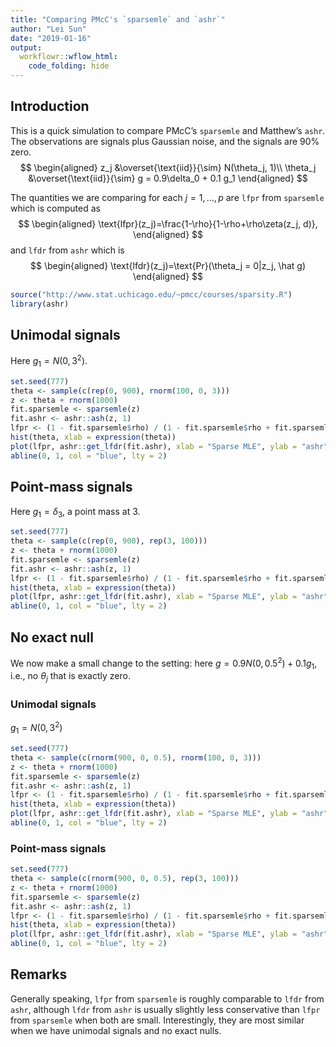 ```yaml
---
title: "Comparing PMcC's `sparsemle` and `ashr`"
author: "Lei Sun"
date: "2019-01-16"
output:
  workflowr::wflow_html:
    code_folding: hide
---
```


## Introduction

This is a quick simulation to compare PMcC's `sparsemle` and Matthew's `ashr`. The observations are signals plus Gaussian noise, and the signals are 90\% zero.
$$
\begin{aligned}
z_j &\overset{\text{iid}}{\sim} N(\theta_j, 1)\\
\theta_j &\overset{\text{iid}}{\sim} g = 0.9\delta_0 + 0.1 g_1
\end{aligned}
$$

The quantities we are comparing for each $j = 1, \ldots, p$ are `lfpr` from `sparsemle` which is computed as
$$
\begin{aligned}
\text{lfpr}(z_j)=\frac{1-\rho}{1-\rho+\rho\zeta(z_j, d)},
\end{aligned}
$$
and `lfdr` from `ashr` which is
$$
\begin{aligned}
\text{lfdr}(z_j)=\text{Pr}(\theta_j = 0|z_j, \hat g)
\end{aligned}
$$

```r
source("http://www.stat.uchicago.edu/~pmcc/courses/sparsity.R")
library(ashr)
```

## Unimodal signals

Here $g_1 = N(0, 3^2)$.

```r
set.seed(777)
theta <- sample(c(rep(0, 900), rnorm(100, 0, 3)))
z <- theta + rnorm(1000)
fit.sparsemle <- sparsemle(z)
fit.ashr <- ashr::ash(z, 1)
lfpr <- (1 - fit.sparsemle$rho) / (1 - fit.sparsemle$rho + fit.sparsemle$rho * zeta_ip(z))
hist(theta, xlab = expression(theta))
plot(lfpr, ashr::get_lfdr(fit.ashr), xlab = "Sparse MLE", ylab = "ashr", main = "Comparison: lfdr vs lfpr")
abline(0, 1, col = "blue", lty = 2)
```

## Point-mass signals

Here $g_1 = \delta_3$, a point mass at $3$.

```r
set.seed(777)
theta <- sample(c(rep(0, 900), rep(3, 100)))
z <- theta + rnorm(1000)
fit.sparsemle <- sparsemle(z)
fit.ashr <- ashr::ash(z, 1)
lfpr <- (1 - fit.sparsemle$rho) / (1 - fit.sparsemle$rho + fit.sparsemle$rho * zeta_ip(z))
hist(theta, xlab = expression(theta))
plot(lfpr, ashr::get_lfdr(fit.ashr), xlab = "Sparse MLE", ylab = "ashr", main = "Comparison: lfdr vs lfpr")
abline(0, 1, col = "blue", lty = 2)
```

## No exact null

We now make a small change to the setting: here $g = 0.9N(0, 0.5^2) + 0.1g_1$, i.e., no $\theta_j$ that is exactly zero.

### Unimodal signals

$g_1 = N(0, 3^2)$

```r
set.seed(777)
theta <- sample(c(rnorm(900, 0, 0.5), rnorm(100, 0, 3)))
z <- theta + rnorm(1000)
fit.sparsemle <- sparsemle(z)
fit.ashr <- ashr::ash(z, 1)
lfpr <- (1 - fit.sparsemle$rho) / (1 - fit.sparsemle$rho + fit.sparsemle$rho * zeta_ip(z))
hist(theta, xlab = expression(theta))
plot(lfpr, ashr::get_lfdr(fit.ashr), xlab = "Sparse MLE", ylab = "ashr", main = "Comparison: lfdr vs lfpr")
abline(0, 1, col = "blue", lty = 2)
```

### Point-mass signals

```r
set.seed(777)
theta <- sample(c(rnorm(900, 0, 0.5), rep(3, 100)))
z <- theta + rnorm(1000)
fit.sparsemle <- sparsemle(z)
fit.ashr <- ashr::ash(z, 1)
lfpr <- (1 - fit.sparsemle$rho) / (1 - fit.sparsemle$rho + fit.sparsemle$rho * zeta_ip(z))
hist(theta, xlab = expression(theta))
plot(lfpr, ashr::get_lfdr(fit.ashr), xlab = "Sparse MLE", ylab = "ashr", main = "Comparison: lfdr vs lfpr")
abline(0, 1, col = "blue", lty = 2)
```

## Remarks

Generally speaking, `lfpr` from `sparsemle` is roughly comparable to `lfdr` from `ashr`, although `lfdr` from `ashr` is usually slightly less conservative than `lfpr` from `sparsemle` when both are small. Interestingly, they are most similar when we have unimodal signals and no exact nulls.
